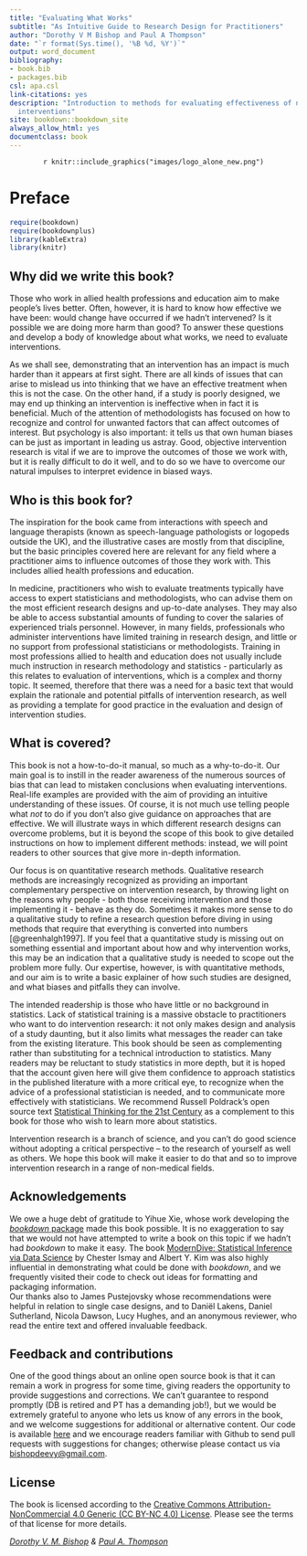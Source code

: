 ```yaml
---
title: "Evaluating What Works"
subtitle: "As Intuitive Guide to Research Design for Practitioners"
author: "Dorothy V M Bishop and Paul A Thompson"
date: "`r format(Sys.time(), '%B %d, %Y')`"
output: word_document
bibliography:
- book.bib
- packages.bib
csl: apa.csl
link-citations: yes
description: "Introduction to methods for evaluating effectiveness of non-medical
  interventions"
site: bookdown::bookdown_site
always_allow_html: yes
documentclass: book
---
```


<center>`r knitr::include_graphics("images/logo_alone_new.png")`</center>

# Preface {.unnumbered}

```r
require(bookdown)
require(bookdownplus)
library(kableExtra)
library(knitr)
```

<!--# To avoid too much confusion, have now defaulted so that all images are in folder images_bw. Coloured images are saved in images_colour. If we want a version with those images, would need to just rename the folders -->

## Why did we write this book? {.unnumbered}

Those who work in allied health professions and education aim to make people's lives better. Often, however, it is hard to know how effective we have been: would change have occurred if we hadn't intervened? Is it possible we are doing more harm than good? To answer these questions and develop a body of knowledge about what works, we need to evaluate interventions.

As we shall see, demonstrating that an intervention has an impact is much harder than it appears at first sight. There are all kinds of issues that can arise to mislead us into thinking that we have an effective treatment when this is not the case. On the other hand, if a study is poorly designed, we may end up thinking an intervention is ineffective when in fact it is beneficial. Much of the attention of methodologists has focused on how to recognize and control for unwanted factors that can affect outcomes of interest. But psychology is also important: it tells us that own human biases can be just as important in leading us astray. Good, objective intervention research is vital if we are to improve the outcomes of those we work with, but it is really difficult to do it well, and to do so we have to overcome our natural impulses to interpret evidence in biased ways.

## Who is this book for? {.unnumbered}

The inspiration for the book came from interactions with speech and language therapists (known as speech-language pathologists or logopeds outside the UK), and the illustrative cases are mostly from that discipline, but the basic principles covered here are relevant for any field where a practitioner aims to influence outcomes of those they work with. This includes allied health professions and education.

In medicine, practitioners who wish to evaluate treatments typically have access to expert statisticians and methodologists, who can advise them on the most efficient research designs and up-to-date analyses. They may also be able to access substantial amounts of funding to cover the salaries of experienced trials personnel. However, in many fields, professionals who administer interventions have limited training in research design, and little or no support from professional statisticians or methodologists. Training in most professions allied to health and education does not usually include much instruction in research methodology and statistics - particularly as this relates to evaluation of interventions, which is a complex and thorny topic. It seemed, therefore that there was a need for a basic text that would explain the rationale and potential pitfalls of intervention research, as well as providing a template for good practice in the evaluation and design of intervention studies.

## What is covered? {.unnumbered}

This book is not a how-to-do-it manual, so much as a why-to-do-it. Our main goal is to instill in the reader awareness of the numerous sources of bias that can lead to mistaken conclusions when evaluating interventions. Real-life examples are provided with the aim of providing an intuitive understanding of these issues. Of course, it is not much use telling people what *not* to do if you don't also give guidance on approaches that are effective. We will illustrate ways in which different research designs can overcome problems, but it is beyond the scope of this book to give detailed instructions on how to implement different methods: instead, we will point readers to other sources that give more in-depth information.

Our focus is on quantitative research methods. Qualitative research methods are increasingly recognized as providing an important complementary perspective on intervention research, by throwing light on the reasons why people - both those receiving intervention and those implementing it - behave as they do. Sometimes it makes more sense to do a qualitative study to refine a research question before diving in using methods that require that everything is converted into numbers [@greenhalgh1997]. If you feel that a quantitative study is missing out on something essential and important about how and why intervention works, this may be an indication that a qualitative study is needed to scope out the problem more fully. Our expertise, however, is with quantitative methods, and our aim is to write a basic explainer of how such studies are designed, and what biases and pitfalls they can involve.

The intended readership is those who have little or no background in statistics. Lack of statistical training is a massive obstacle to practitioners who want to do intervention research: it not only makes design and analysis of a study daunting, but it also limits what messages the reader can take from the existing literature. This book should be seen as complementing rather than substituting for a technical introduction to statistics. Many readers may be reluctant to study statistics in more depth, but it is hoped that the account given here will give them confidence to approach statistics in the published literature with a more critical eye, to recognize when the advice of a professional statistician is needed, and to communicate more effectively with statisticians. We recommend Russell Poldrack's open source text [Statistical Thinking for the 21st Century](https://github.com/statsthinking21/statsthinking21) as a complement to this book for those who wish to learn more about statistics.

Intervention research is a branch of science, and you can't do good science without adopting a critical perspective -- to the research of yourself as well as others. We hope this book will make it easier to do that and so to improve intervention research in a range of non-medical fields.

## Acknowledgements {.unnumbered}

We owe a huge debt of gratitude to Yihue Xie, whose work developing the [*bookdown* package](https://bookdown.org/) made this book possible. It is no exaggeration to say that we would not have attempted to write a book on this topic if we hadn't had *bookdown* to make it easy. The book [ModernDive: Statistical Inference via Data Science](https://moderndive.com/) by Chester Ismay and Albert Y. Kim was also highly influential in demonstrating what could be done with *bookdown*, and we frequently visited their code to check out ideas for formatting and packaging information.\
Our thanks also to James Pustejovsky whose recommendations were helpful in relation to single case designs, and to Daniël Lakens, Daniel Sutherland, Nicola Dawson, Lucy Hughes, and an anonymous reviewer, who read the entire text and offered invaluable feedback.

## Feedback and contributions {.unnumbered}

One of the good things about an online open source book is that it can remain a work in progress for some time, giving readers the opportunity to provide suggestions and corrections. We can't guarantee to respond promptly (DB is retired and PT has a demanding job!), but we would be extremely grateful to anyone who lets us know of any errors in the book, and we welcome suggestions for additional or alternative content. Our code is available [here](https://github.com/oscci/bookdown_2023) and we encourage readers familiar with Github to send pull requests with suggestions for changes; otherwise please contact us via [bishopdeevy\@gmail.com](mailto:bishopdeevy@gmail.com){.email}.

## License {.unnumbered}

The book is licensed according to the [Creative Commons Attribution-NonCommercial 4.0 Generic (CC BY-NC 4.0) License](https://creativecommons.org/licenses/by-nc/4.0/). Please see the terms of that license for more details.

[*Dorothy V. M. Bishop*](https://orcid.org/0000-0002-2448-4033) *& [Paul A. Thompson](https://orcid.org/0000-0001-9940-6913)*
